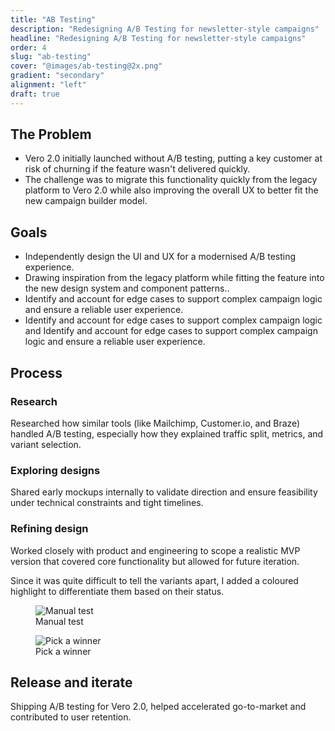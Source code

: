 ```yaml
---
title: "AB Testing"
description: "Redesigning A/B Testing for newsletter-style campaigns"
headline: "Redesigning A/B Testing for newsletter-style campaigns"
order: 4
slug: "ab-testing"
cover: "@images/ab-testing@2x.png"
gradient: "secondary"
alignment: "left"
draft: true
---
```




<CaseStudyCallout
  description="I designed the A/B testing experience for Vero 2.0, bringing back a critical
feature from the legacy platform. The goal was to modernise the flow,
integrate it into the new design system, and ensure it supported complex
campaign logic. I worked closely with engineers to polish the UI, maintain
consistency, and test functionality."
/>

## The Problem

- Vero 2.0 initially launched without A/B testing, putting a key customer at
  risk of churning if the feature wasn't delivered quickly.
- The challenge was to migrate this functionality quickly from the legacy
  platform to Vero 2.0 while also improving the overall UX to better fit the
  new campaign builder model.

## Goals

- Independently design the UI and UX for a modernised A/B testing experience.
- Drawing inspiration from the legacy platform while fitting the feature into
  the new design system and component patterns..
- Identify and account for edge cases to support complex campaign logic and
  ensure a reliable user experience.
- Identify and account for edge cases to support complex campaign logic and
  Identify and account for edge cases to support complex campaign logic and
  ensure a reliable user experience.

## Process

### Research

Researched how similar tools (like Mailchimp, Customer.io, and Braze) handled
A/B testing, especially how they explained traffic split, metrics, and variant
selection.

### Exploring designs

Shared early mockups internally to validate direction and ensure feasibility
under technical constraints and tight timelines.

### Refining design

Worked closely with product and engineering to scope a realistic MVP version
that covered core functionality but allowed for future iteration.

Since it was quite difficult to tell the variants apart, I added a coloured highlight to differentiate them based on their status.

<figure>
  <Image
    class="rounded-4xl bg-cyan-50"
    src={manualTestImage}
    alt="Manual test"
  />
  <figcaption>Manual test</figcaption>
</figure>

<figure>
  <Image
    class="rounded-4xl bg-yellow-50"
    src={pickAWinnerImage}
    alt="Pick a winner"
  />
  <figcaption>Pick a winner</figcaption>
</figure>

## Release and iterate

Shipping A/B testing for Vero 2.0, helped accelerated go-to-market and contributed to user retention.
